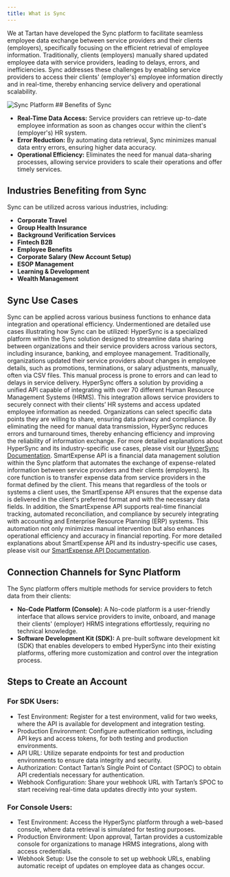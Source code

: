 ```yaml
---
title: What is Sync
---
```

We at Tartan have developed the Sync platform to facilitate seamless employee data exchange between service providers and their clients (employers), specifically focusing on the efficient retrieval of employee information. Traditionally, clients (employers) manually shared updated employee data with service providers, leading to delays, errors, and inefficiencies. Sync addresses these challenges by enabling service providers to access their clients' (employer's) employee information directly and in real-time, thereby enhancing service delivery and operational scalability.

<Frame>
<img src="/images/hero.png" alt="Sync Platform" />
</Frame>
## Benefits of Sync

* **Real-Time Data Access:** Service providers can retrieve up-to-date employee information as soon as changes occur within the client's (employer's) HR system.
* **Error Reduction:** By automating data retrieval, Sync minimizes manual data entry errors, ensuring higher data accuracy.
* **Operational Efficiency:** Eliminates the need for manual data-sharing processes, allowing service providers to scale their operations and offer timely services.
<Accordion title="Benefits of Sync" >

</Accordion>


## Industries Benefiting from Sync

Sync can be utilized across various industries, including:

* **Corporate Travel**
* **Group Health Insurance**
* **Background Verification Services**
* **Fintech B2B**
* **Employee Benefits**
* **Corporate Salary (New Account Setup)**
* **ESOP Management**
* **Learning & Development**
* **Wealth Management**

## Sync Use Cases
Sync can be applied across various business functions to enhance data integration and operational efficiency. Undermentioned are detailed use cases illustrating how Sync can be utilized:
<Steps>
<Step title="HyperSync">
HyperSync is a specialized platform within the Sync solution designed to streamline data sharing between organizations and their service providers across various sectors, including insurance, banking, and employee management. Traditionally, organizations updated their service providers about changes in employee details, such as promotions, terminations, or salary adjustments, manually, often via CSV files. This manual process is prone to errors and can lead to delays in service delivery.
HyperSync offers a solution by providing a unified API capable of integrating with over 70 different Human Resource Management Systems (HRMS). This integration allows service providers to securely connect with their clients’ HR systems and access updated employee information as needed. Organizations can select specific data points they are willing to share, ensuring data privacy and compliance. By eliminating the need for manual data transmission, HyperSync reduces errors and turnaround times, thereby enhancing efficiency and improving the reliability of information exchange.
For more detailed explanations about HyperSync and its industry-specific use cases, please visit our [HyperSync Documentation](https://app.theneo.io/tartanhq/test-doc/getting-started/introduction/hrms-sync).
</Step>
<Step title="SmartExpense API">
SmartExpense API is a financial data management solution within the Sync platform that automates the exchange of expense-related information between service providers and their clients (employers). Its core function is to transfer expense data from service providers in the format defined by the client. This means that regardless of the tools or systems a client uses, the SmartExpense API ensures that the expense data is delivered in the client's preferred format and with the necessary data fields.
In addition, the SmartExpense API supports real-time financial tracking, automated reconciliation, and compliance by securely integrating with accounting and Enterprise Resource Planning (ERP) systems. This automation not only minimizes manual intervention but also enhances operational efficiency and accuracy in financial reporting.
For more detailed explanations about SmartExpense API and its industry-specific use cases, please visit our [SmartExpense API Documentation](https://app.theneo.io/tartanhq/test-doc/getting-started/introduction/smartexpense-api).
</Step>
</Steps>

## Connection Channels for Sync Platform

The Sync platform offers multiple methods for service providers to fetch data from their clients:

* **No-Code Platform (Console):** A No-code platform is a user-friendly interface that allows service providers to invite, onboard, and manage their clients' (employer) HRMS integrations effortlessly, requiring no technical knowledge.
* **Software Development Kit (SDK):** A pre-built software development kit (SDK) that enables developers to embed HyperSync into their existing platforms, offering more customization and control over the integration process.

## Steps to Create an Account

### For SDK Users:
* Test Environment: Register for a test environment, valid for two weeks, where the API is available for development and integration testing.
* Production Environment: Configure authentication settings, including API keys and access tokens, for both testing and production environments.
* API URL: Utilize separate endpoints for test and production environments to ensure data integrity and security.
* Authorization: Contact Tartan’s Single Point of Contact (SPOC) to obtain API credentials necessary for authentication.
* Webhook Configuration: Share your webhook URL with Tartan’s SPOC to start receiving real-time data updates directly into your system.

### For Console Users:
* Test Environment: Access the HyperSync platform through a web-based console, where data retrieval is simulated for testing purposes.
* Production Environment: Upon approval, Tartan provides a customizable console for organizations to manage HRMS integrations, along with access credentials.
* Webhook Setup: Use the console to set up webhook URLs, enabling automatic receipt of updates on employee data as changes occur.


